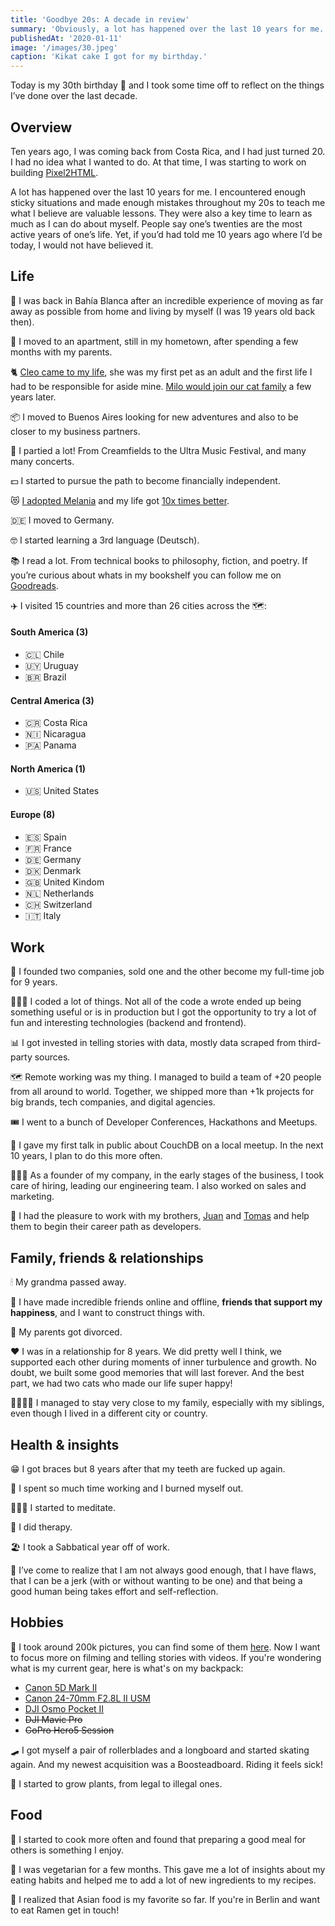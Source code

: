 ```yaml
---
title: 'Goodbye 20s: A decade in review'
summary: 'Obviously, a lot has happened over the last 10 years for me. People say one’s twenties are the most active years of one’s life. Yet, if you’d had told me 10 years ago where I’d be today, I would not have believed it.'
publishedAt: '2020-01-11'
image: '/images/30.jpeg'
caption: 'Kikat cake I got for my birthday.'
---
```


Today is my 30th birthday 🎂 and I took some time off to reflect on the things I’ve done over the last decade.

## Overview

Ten years ago, I was coming back from Costa Rica, and I had just turned 20. I had no idea what I wanted to do. At that time, I was starting to work on building [Pixel2HTML](//pixel2html.com).

A lot has happened over the last 10 years for me. I encountered enough sticky situations and made enough mistakes throughout my 20s to teach me what I believe are valuable lessons. They were also a key time to learn as much as I can do about myself. People say one’s twenties are the most active years of one’s life. Yet, if you’d had told me 10 years ago where I’d be today, I would not have believed it.

## Life

🛬 I was back in Bahía Blanca after an incredible experience of moving as far away as possible from home and living by myself (I was 19 years old back then).

🏡 I moved to an apartment, still in my hometown, after spending a few months with my parents.

🐈 [Cleo came to my life](https://photos.diego.earth/view?p=16258578620250), she was my first pet as an adult and the first life I had to be responsible for aside mine. [Milo would join our cat family](https://photos.diego.earth/view?p=16258572012679) a few years later.

📦 I moved to Buenos Aires looking for new adventures and also to be closer to my business partners.

🎉 I partied a lot! From Creamfields to the Ultra Music Festival, and many many concerts.

💵 I started to pursue the path to become financially independent.

😻 [I adopted Melania](https://photos.diego.earth/view?p=16256067211620) and my life got <u>10x times better</u>.

🇩🇪 I moved to Germany.

🤓 I started learning a 3rd language (Deutsch).

📚 I read a lot. From technical books to philosophy, fiction, and poetry. If you’re curious about whats in my bookshelf you can follow me on [Goodreads](https://www.goodreads.com/user/show/46795449-diego-peralta).

✈️ I visited 15 countries and more than 26 cities across the 🗺:

#### South America (3)

- 🇨🇱 Chile
- 🇺🇾 Uruguay
- 🇧🇷 Brazil

#### Central America (3)

- 🇨🇷 Costa Rica
- 🇳🇮 Nicaragua
- 🇵🇦 Panama

#### North America (1)

- 🇺🇸 United States

#### Europe (8)

- 🇪🇸 Spain
- 🇫🇷 France
- 🇩🇪 Germany
- 🇩🇰 Denmark
- 🇬🇧 United Kindom
- 🇳🇱 Netherlands
- 🇨🇭 Switzerland
- 🇮🇹 Italy

## Work

💼 I founded two companies, sold one and the other become my full-time job for 9 years.

👨🏻‍💻 I coded a lot of things. Not all of the code a wrote ended up being something useful or is in production but I got the opportunity to try a lot of fun and interesting technologies (backend and frontend).

📊 I got invested in telling stories with data, mostly data scraped from third-party sources.

🗺 Remote working was my thing. I managed to build a team of +20 people from all around to world. Together, we shipped more than +1k projects for big brands, tech companies, and digital agencies.

🎟 I went to a bunch of Developer Conferences, Hackathons and Meetups.

🎤 I gave my first talk in public about CouchDB on a local meetup. In the next 10 years, I plan to do this more often.

🤹🏻‍♂️ As a founder of my company, in the early stages of the business, I took care of hiring, leading our engineering team. I also worked on sales and marketing.

🙏 I had the pleasure to work with my brothers, [Juan](https://juansodev.vercel.app/) and [Tomas](http://tomasperalta.com.ar/) and help them to begin their career path as developers.

## Family, friends & relationships

🕯 My grandma passed away.

👫 I have made incredible friends online and offline, **friends that support my happiness**, and I want to construct things with.

🥀 My parents got divorced.

❤️ I was in a relationship for 8 years. We did pretty well I think, we supported each other during moments of inner turbulence and growth. No doubt, we built some good memories that will last forever. And the best part, we had two cats who made our life super happy!

👨‍👩‍👧‍👧 I managed to stay very close to my family, especially with my siblings, even though I lived in a different city or country.

## Health & insights

😁 I got braces but 8 years after that my teeth are fucked up again.

🤕 I spent so much time working and I burned myself out.

🧘🏻‍♂️ I started to meditate.

💬 I did therapy.

🏖 I took a Sabbatical year off of work.

😬 I’ve come to realize that I am not always good enough, that I have flaws, that I can be a jerk (with or without wanting to be one) and that being a good human being takes effort and self-reflection.

## Hobbies

📸 I took around 200k pictures, you can find some of them [here](//photos.diego.earth/). Now I want to focus more on filming and telling stories with videos. If you're wondering what is my current gear, here is what's on my backpack:

- [Canon 5D Mark II](https://www.dpreview.com/reviews/canoneos5dmarkii)
- [Canon 24-70mm F2.8L II USM](https://www.dpreview.com/reviews/canon-ef-24-70mm-f-2-8l-ii-usm)
- [DJI Osmo Pocket II](https://www.theverge.com/2019/4/2/18290251/dji-osmo-pocket-price-release-date-features-video-camera-photos)
- <s>DJI Mavic Pro</s>
- <s>GoPro Hero5 Session</s>

🛹 I got myself a pair of rollerblades and a longboard and started skating again. And my newest acquisition was a Boosteadboard. Riding it feels sick!

🌱 I started to grow plants, from legal to illegal ones.

## Food

🍳 I started to cook more often and found that preparing a good meal for others is something I enjoy.

🥗 I was vegetarian for a few months. This gave me a lot of insights about my eating habits and helped me to add a lot of new ingredients to my recipes.

🍜 I realized that Asian food is my favorite so far. If you're in Berlin and want to eat Ramen get in touch!
